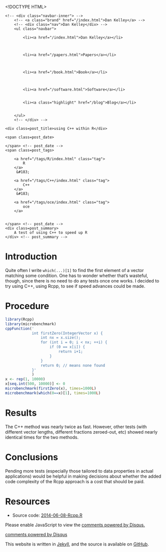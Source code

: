 <!DOCTYPE HTML>
<html>
<head>
<link rel='stylesheet' type='text/css' href='/css/syntax.css' />
<link rel='stylesheet' type='text/css' href='/css/style.css' />
<meta charset="UTF-8">
<title>using C++ within R</title>
</head>

<body>
<div class="navbar">
    <!-- <div class="navbar-inner"> -->
        <!-- <a class="brand" href="/index.html">Dan Kelley</a> -->
        <!-- <div class="nav">Dan Kelley</div> -->
        <ul class="navbar">
            
            <li><a href="/index.html">Dan Kelley</a></li>
            

            
            <li><a href="/papers.html">Papers</a></li>
            

            
            <li><a href="/book.html">Book</a></li>
            

            
            <li><a href="/software.html">Software</a></li>
            
            
            <li><a class="highlight" href="/blog">Blog</a></li>
            

        </ul>
        <!-- </div> -->
</div>

<div id="content">
    




<!-- <div class="span8"> -->

<div class=topnav>

<!-- | <a href='/blog'>Home</a> | -->

</div> <!-- topnav -->


<div class="page-header">

    <div class=post_title>using C++ within R</div>
<!-- </div> --> <!-- span8 -->

<!-- <div class="span4"> -->

<div class=slug>
    <span class=post_date>
        
    </span> <!-- post_date -->
    <span class=post_tags>
        
        <a href="/tags/R/index.html" class="tag">
            R
        </a>
         &#183; 
        
        <a href="/tags/C++/index.html" class="tag">
            C++
        </a>
         &#183; 
        
        <a href="/tags/oce/index.html" class="tag">
            oce
        </a>
        
        
    </span> <!-- post_date -->
    <div class=post_summary>
        A test of using C++ to speed up R
    </div> <!-- post_summary -->
</div> <!-- slug ->

<!-- </div> -->
<!-- span4 -->
</div> <!-- page-header -->



# Introduction

Quite often I write ``which(...)[1]`` to find the first element of a vector matching some condition.  One has to wonder whether that's wasteful, though, since there is no need to do any tests once one works.  I decided to try using C++, using Rcpp, to see if speed advances could be made.

# Procedure

```r
library(Rcpp)
library(microbenchmark)
cppFunction('
            int firstZero(IntegerVector x) {
                int nx = x.size();
                for (int i = 0; i < nx; ++i) {
                    if (0 == x[i]) {
                        return i+1;
                    }
                }
                return 0; // means none found
            }'
            )
x <- rep(1, 10000)
x[seq.int(500, 10000)] <- 0
microbenchmark(firstZero(x), times=1000L)
microbenchmark(which(0==x)[1], times=1000L)
```

# Results

The C++ method was nearly twice as fast.  However, other tests (with different
vector lengths, different fractions zeroed-out, etc) showed nearly identical
times for the two methods.

# Conclusions

Pending more tests (especially those tailored to data properties in actual
applications) would be helpful in making decisions about whether the added code
complexity of the Rcpp approach is a cost that should be paid.


# Resources

* Source code: [2014-06-08-Rcpp.R](/assets/2014-06-08-Rcpp.R)


<div id="disqus_thread"></div>
<script type="text/javascript">
/* * * CONFIGURATION VARIABLES: EDIT BEFORE PASTING INTO YOUR WEBPAGE * * */
var disqus_shortname = 'dankelleydalhousie'; // required: replace example with your forum shortname

/* * * DON'T EDIT BELOW THIS LINE * * */
(function() {
 var dsq = document.createElement('script'); dsq.type = 'text/javascript'; dsq.async = true;
 dsq.src = '//' + disqus_shortname + '.disqus.com/embed.js';
 (document.getElementsByTagName('head')[0] || document.getElementsByTagName('body')[0]).appendChild(dsq);
 })();
</script>
<noscript>Please enable JavaScript to view the <a href="http://disqus.com/?ref_noscript">comments powered by Disqus.</a></noscript>
<a href="http://disqus.com" class="dsq-brlink">comments powered by <span class="logo-disqus">Disqus</span></a>


</div>

<p class="footnote">This website is written in <a
href="http://jekyllrb.com">Jekyll</a>, and the source is available on <a
href="https://github.com/dankelley/dankelley.github.io">GitHub</a>.</p>

</body>
</html>

